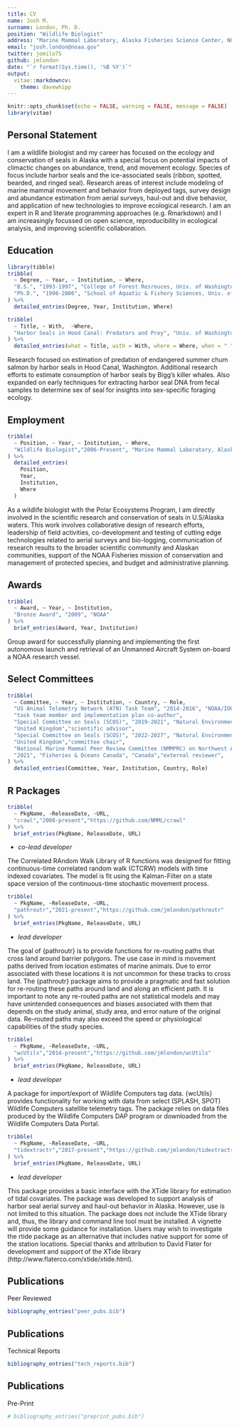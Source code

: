 ```yaml
---
title: CV
name: Josh M.
surname: London, Ph. D.
position: "Wildlife Biologist"
address: "Marine Mammal Laboratory, Alaska Fisheries Science Center, NOAA Fisheries, Seattle, Washington, USA"
email: "josh.london@noaa.gov"
twitter: jomilo75
github: jmlondon
date: "`r format(Sys.time(), '%B %Y')`"
output: 
  vitae::markdowncv:
    theme: davewhipp
---
```


```r
knitr::opts_chunk$set(echo = FALSE, warning = FALSE, message = FALSE)
library(vitae)
```

## Personal Statement
I am a wildlife biologist and my career has focused on the ecology and
conservation of seals in Alaska with a special focus on potential impacts of
climactic changes on abundance, trend, and movement ecology. Species of focus
include harbor seals and the ice-associated seals (ribbon, spotted, bearded, and
ringed seal). Research areas of interest include modeling of marine mammal
movement and behavior from deployed tags, survey design and abundance estimation
from aerial surveys, haul-out and dive behavior, and application of new
technologies to improve ecological research. I am an expert in R and literate
programming approaches (e.g. Rmarkdown) and I am increasingly focussed on open
science, reproducibility in ecological analysis, and improving scientific
collaboration.

## Education

```r
library(tibble)
tribble(
  ~ Degree, ~ Year, ~ Institution, ~ Where,
  "B.S.", "1993-1997", "College of Forest Resrouces, Univ. of Washington", "Seattle, WA, USA",
  "Ph.D.", "1998-2006", "School of Aquatic & Fishery Sciences, Univ. of Washington", "Seattle, WA, USA"
) %>% 
  detailed_entries(Degree, Year, Institution, Where)
```

```r
tribble(
  ~ Title, ~ With,  ~Where, 
  "Harbor Seals in Hood Canal: Predators and Prey", "Univ. of Washington", "Title:"
) %>% 
  detailed_entries(what = Title, with = With, where = Where, when = " ")
```

Research focused on estimation of predation of endangered summer chum salmon by
harbor seals in Hood Canal, Washington. Additional research efforts to estimate
consumption of harbor seals by Bigg's killer whales. Also expanded on early
techniques for extracting harbor seal DNA from fecal samples to determine sex of
seal for insights into sex-specific foraging ecology.


## Employment

```r
tribble(
  ~ Position, ~ Year, ~ Institution, ~ Where,
  "Wildlife Biologist","2006-Present", "Marine Mammal Laboratory, Alaska Fisheries Science Center, NOAA Fisheries", "Position:"
) %>% 
  detailed_entries(
    Position,
    Year, 
    Institution,
    Where
  )
```

As a wildlife biologist with the Polar Ecosystems Program, I am directly
involved in the scientific research and conservation of seals in U.S/Alaska
waters. This work involves collaborative design of research efforts, 
leadership of field activities, co-development and testing of cutting edge
technologies related to aerial surveys and bio-logging, communication of
research results to the broader scientific community and Alaskan
communities, support of the NOAA Fisheries mission of conservation and 
management of protected species, and budget and administrative planning.


## Awards

```r
tribble(
  ~ Award, ~ Year, ~ Institution,
  "Bronze Award", "2009", "NOAA"
) %>% 
  brief_entries(Award, Year, Institution)
```

Group award for successfully planning and implementing the first autonomous
launch and retrieval of an Unmanned Aircraft System on-board a NOAA research
vessel.

## Select Committees

```r
tribble(
  ~ Committee, ~ Year, ~ Institution, ~ Country, ~ Role,
  "US Animal Telemetry Network (ATN) Task Team", "2014-2016", "NOAA/IOOS", "United States",
  "task team member and implementation plan co-author",
  "Special Committee on Seals (SCOS)", "2019-2021", "Natural Environment Research Council",
  "United Kingdom","scientific advisor",
  "Special Committee on Seals (SCOS)", "2022-2027", "Natural Environment Research Council",
  "United Kingdom","committee chair",
  "National Marine Mammal Peer Review Committee (NMMPRC) on Northwest Atlantic grey seals",
  "2021", "Fisheries & Oceans Canada", "Canada","external reviewer",
) %>% 
  detailed_entries(Committee, Year, Institution, Country, Role)
```


## R Packages

```r
tribble(
  ~ PkgName, ~ReleaseDate, ~URL,
  "crawl","2008-present","https://github.com/NMML/crawl"
) %>% 
  brief_entries(PkgName, ReleaseDate, URL)
```

- _co-lead developer_

The Correlated RAndom Walk Library of R functions was designed for fitting
continuous-time correlated random walk (CTCRW) models with time indexed
covariates. The model is fit using the Kalman-Filter on a state space version of
the continuous-time stochastic movement process.

```r
tribble(
  ~ PkgName, ~ReleaseDate, ~URL,
  "pathroutr","2021-present","https://github.com/jmlondon/pathroutr"
) %>% 
  brief_entries(PkgName, ReleaseDate, URL)
```

- _lead developer_

The goal of {pathroutr} is to provide functions for re-routing paths that cross
land around barrier polygons. The use case in mind is movement paths derived
from location estimates of marine animals. Due to error associated with these
locations it is not uncommon for these tracks to cross land. The {pathroutr}
package aims to provide a pragmatic and fast solution for re-routing these paths
around land and along an efficient path. It is important to note any re-routed
paths are not statistical models and may have unintended consequences and biases
associated with them that depends on the study animal, study area, and error
nature of the original data. Re-routed paths may also exceed the speed or
physiological capabilities of the study species.


```r
tribble(
  ~ PkgName, ~ReleaseDate, ~URL,
  "wcUtils","2014-present","https://github.com/jmlondon/wcUtils"
) %>% 
  brief_entries(PkgName, ReleaseDate, URL)
```

- _lead developer_

A package for import/export of Wildlife Computers tag data. {wcUtils} provides
functionality for working with data from select (SPLASH, SPOT) Wildlife
Computers satellite telemetry tags. The package relies on data files produced by
the Wildlife Computers DAP program or downloaded from the Wildlife Computers
Data Portal.


```r
tribble(
  ~ PkgName, ~ReleaseDate, ~URL,
  "tidextractr","2017-present","https://github.com/jmlondon/tidextractr"
) %>% 
  brief_entries(PkgName, ReleaseDate, URL)
```

- _lead developer_

This package provides a basic interface with the XTide library for estimation of
tidal covariates. The package was developed to support analysis of harbor seal
aerial survey and haul-out behavior in Alaska. However, use is not limited to
this situation. The package does not include the XTide library and, thus, the
library and command line tool must be installed. A vignette will provide some
guidance for installation. Users may wish to investigate the rtide package as an
alternative that includes native support for some of the station locations.
Special thanks and attribution to David Flater for development and support of
the XTide library (http://www.flaterco.com/xtide/xtide.html).

## Publications   
Peer Reviewed

```r

bibliography_entries("peer_pubs.bib") 

```

## Publications   
Technical Reports

```r

bibliography_entries("tech_reports.bib")

```

## Publications   
Pre-Print

```r

# bibliography_entries("preprint_pubs.bib")

```



